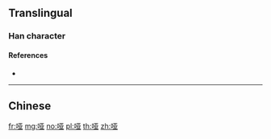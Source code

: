 {{character info/new}}
{{also|啞}}
==Translingual==
{{Han simplified forms|啞|唖|哑}}

===Han character===
{{Han char|rn=30|rad=口|as=06|sn=9|four=|canj=RMTC|ids=⿰口亚}}

====References====
* {{Han ref|kx=0189.271|hdz=10613.010|uh=54D1|ud=21713}}

----

==Chinese==
{{zh-see|啞}}

[[fr:哑]]
[[mg:哑]]
[[no:哑]]
[[pl:哑]]
[[th:哑]]
[[zh:哑]]